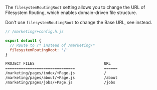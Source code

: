 
The `filesystemRoutingRoot` setting allows you to change the URL of <Link href="/filesystem-routing">Filesystem Routing</Link>, which enables <Link href="/file-structure#domain-driven">domain-driven file structure</Link>.

<Warning>Don't use `filesystemRoutingRoot` to change the Base URL, see <Link href="/base-url" /> instead.</Warning>

```js
// /marketing/+config.h.js

export default {
  // Route to /* instead of /marketing/*
  filesystemRoutingRoot: '/'
}
```

```bash
PROJECT FILES                               URL
===============================             ======
/marketing/pages/index/+Page.js             /
/marketing/pages/about/+Page.js             /about
/marketing/pages/jobs/+Page.js              /jobs
```
